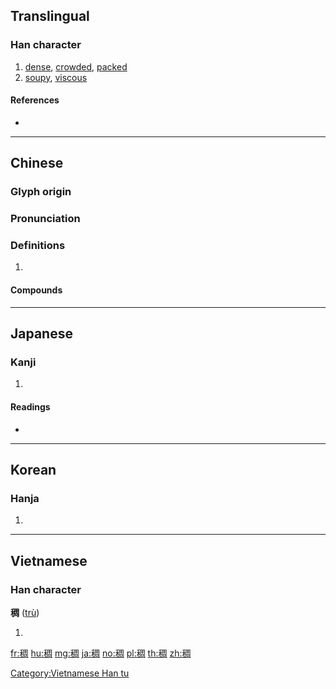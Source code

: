 {{character info/new}}
==Translingual==

===Han character===
{{Han char|rn=115|rad=禾|as=08|sn=13|four=27920|canj=HDBGR}}

# [[dense]], [[crowded]], [[packed]]
# [[soupy]], [[viscous]]

====References====
* {{Han ref|kx=0855.190|dkj=25130|dj=1280.230|hdz=42614.100|uh=7A20|ud=31264|bh=B859|bd=47193}}

----

==Chinese==
{{zh-forms}}

===Glyph origin===
{{Han etym}}

===Pronunciation===
{{zh-pron
|m=chóu
|c=cau4
|mc=y
|oc=y
|cat=
}}

===Definitions===
{{zh-hanzi}}

# {{rfdef|zh}}

====Compounds====
{{zh-der|人煙稠密|人稠物穰|地廣人稠|稠人|稠人廣坐|稠人廣眾|稠密|稠濁|稠疊|稠糊|稠雲|粘稠|造畜稠棧|黏稠}}

----

==Japanese==

===Kanji===
{{ja-kanji|grade=|rs=禾08}}

# {{defn|lang=ja|sort=禾08}}

====Readings====
* {{ja-readings|goon=[[じゅう]] (jū)|kanon=[[ちゅう]] (chū)|on=[[ちょう]] (chō)|kun=[[しげる]] (shigeru), [[おおい]] (ooi)}}

----

==Korean==

===Hanja===
{{ko-hanja|hangeul=[[조]], [[주]]|eumhun=|rv=jo, ju|mr=cho, chu|y=co, cwu}}

# {{defn|lang=ko|sort=禾08}}

----

==Vietnamese==

===Han character===
'''稠''' ([[trù]])

# {{defn|lang=vi}}

[[Category:Vietnamese Han tu]]

[[fr:稠]]
[[hu:稠]]
[[mg:稠]]
[[ja:稠]]
[[no:稠]]
[[pl:稠]]
[[th:稠]]
[[zh:稠]]